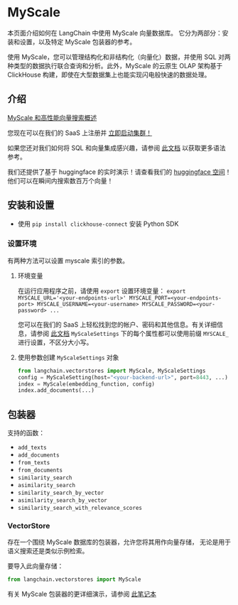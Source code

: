 # MyScale

本页面介绍如何在 LangChain 中使用 MyScale 向量数据库。
它分为两部分：安装和设置，以及特定 MyScale 包装器的参考。

使用 MyScale，您可以管理结构化和非结构化（向量化）数据，并使用 SQL 对两种类型的数据执行联合查询和分析。此外，MyScale 的云原生 OLAP 架构基于 ClickHouse 构建，即使在大型数据集上也能实现闪电般快速的数据处理。

## 介绍

[MyScale 和高性能向量搜索概述](https://docs.myscale.com/en/overview/)

您现在可以在我们的 SaaS 上注册并 [立即启动集群！](https://docs.myscale.com/en/quickstart/)

如果您还对我们如何将 SQL 和向量集成感兴趣，请参阅 [此文档](https://docs.myscale.com/en/vector-reference/) 以获取更多语法参考。

我们还提供了基于 huggingface 的实时演示！请查看我们的 [huggingface 空间](https://huggingface.co/myscale)！他们可以在瞬间内搜索数百万个向量！

## 安装和设置
- 使用 `pip install clickhouse-connect` 安装 Python SDK

### 设置环境

有两种方法可以设置 myscale 索引的参数。

1. 环境变量

    在运行应用程序之前，请使用 `export` 设置环境变量：
    `export MYSCALE_URL='<your-endpoints-url>' MYSCALE_PORT=<your-endpoints-port> MYSCALE_USERNAME=<your-username> MYSCALE_PASSWORD=<your-password> ...`

    您可以在我们的 SaaS 上轻松找到您的帐户、密码和其他信息。有关详细信息，请参阅 [此文档](https://docs.myscale.com/en/cluster-management/)
    `MyScaleSettings` 下的每个属性都可以使用前缀 `MYSCALE_` 进行设置，不区分大小写。

2. 使用参数创建 `MyScaleSettings` 对象


    ```python
    from langchain.vectorstores import MyScale, MyScaleSettings
    config = MyScaleSetting(host="<your-backend-url>", port=8443, ...)
    index = MyScale(embedding_function, config)
    index.add_documents(...)
    ```
  
## 包装器
支持的函数：
- `add_texts`
- `add_documents`
- `from_texts`
- `from_documents`
- `similarity_search`
- `asimilarity_search`
- `similarity_search_by_vector`
- `asimilarity_search_by_vector`
- `similarity_search_with_relevance_scores`

### VectorStore

存在一个围绕 MyScale 数据库的包装器，允许您将其用作向量存储，
无论是用于语义搜索还是类似示例检索。

要导入此向量存储：
```python
from langchain.vectorstores import MyScale
```

有关 MyScale 包装器的更详细演示，请参阅 [此笔记本](/docs/modules/data_connection/vectorstores/integrations/myscale.html)
